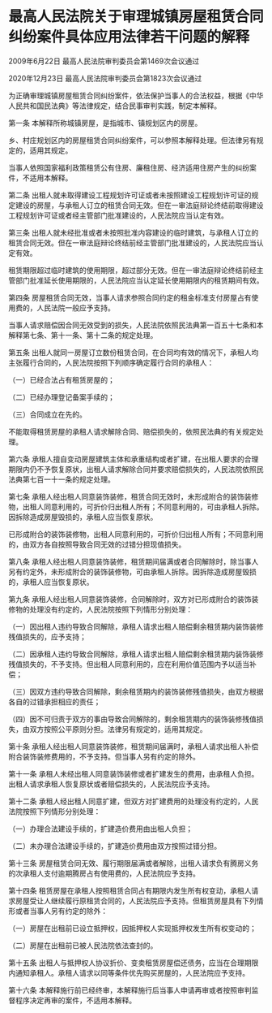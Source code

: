 # 最高人民法院关于审理城镇房屋租赁合同纠纷案件具体应用法律若干问题的解释

2009年6月22日 最高人民法院审判委员会第1469次会议通过

2020年12月23日 最高人民法院审判委员会第1823次会议通过

  

为正确审理城镇房屋租赁合同纠纷案件，依法保护当事人的合法权益，根据《中华人民共和国民法典》等法律规定，结合民事审判实践，制定本解释。

第一条 本解释所称城镇房屋，是指城市、镇规划区内的房屋。

乡、村庄规划区内的房屋租赁合同纠纷案件，可以参照本解释处理。但法律另有规定的，适用其规定。

当事人依照国家福利政策租赁公有住房、廉租住房、经济适用住房产生的纠纷案件，不适用本解释。

第二条 出租人就未取得建设工程规划许可证或者未按照建设工程规划许可证的规定建设的房屋，与承租人订立的租赁合同无效。但在一审法庭辩论终结前取得建设工程规划许可证或者经主管部门批准建设的，人民法院应当认定有效。

第三条 出租人就未经批准或者未按照批准内容建设的临时建筑，与承租人订立的租赁合同无效。但在一审法庭辩论终结前经主管部门批准建设的，人民法院应当认定有效。

租赁期限超过临时建筑的使用期限，超过部分无效。但在一审法庭辩论终结前经主管部门批准延长使用期限的，人民法院应当认定延长使用期限内的租赁期间有效。

第四条 房屋租赁合同无效，当事人请求参照合同约定的租金标准支付房屋占有使用费的，人民法院一般应予支持。

当事人请求赔偿因合同无效受到的损失，人民法院依照民法典第一百五十七条和本解释第七条、第十一条、第十二条的规定处理。

第五条 出租人就同一房屋订立数份租赁合同，在合同均有效的情况下，承租人均主张履行合同的，人民法院按照下列顺序确定履行合同的承租人：

（一）已经合法占有租赁房屋的；

（二）已经办理登记备案手续的；

（三）合同成立在先的。

不能取得租赁房屋的承租人请求解除合同、赔偿损失的，依照民法典的有关规定处理。

第六条 承租人擅自变动房屋建筑主体和承重结构或者扩建，在出租人要求的合理期限内仍不予恢复原状，出租人请求解除合同并要求赔偿损失的，人民法院依照民法典第七百一十一条的规定处理。

第七条 承租人经出租人同意装饰装修，租赁合同无效时，未形成附合的装饰装修物，出租人同意利用的，可折价归出租人所有；不同意利用的，可由承租人拆除。因拆除造成房屋毁损的，承租人应当恢复原状。

已形成附合的装饰装修物，出租人同意利用的，可折价归出租人所有；不同意利用的，由双方各自按照导致合同无效的过错分担现值损失。

第八条 承租人经出租人同意装饰装修，租赁期间届满或者合同解除时，除当事人另有约定外，未形成附合的装饰装修物，可由承租人拆除。因拆除造成房屋毁损的，承租人应当恢复原状。

第九条 承租人经出租人同意装饰装修，合同解除时，双方对已形成附合的装饰装修物的处理没有约定的，人民法院按照下列情形分别处理：

（一）因出租人违约导致合同解除，承租人请求出租人赔偿剩余租赁期内装饰装修残值损失的，应予支持；

（二）因承租人违约导致合同解除，承租人请求出租人赔偿剩余租赁期内装饰装修残值损失的，不予支持。但出租人同意利用的，应在利用价值范围内予以适当补偿；

（三）因双方违约导致合同解除，剩余租赁期内的装饰装修残值损失，由双方根据各自的过错承担相应的责任；

（四）因不可归责于双方的事由导致合同解除的，剩余租赁期内的装饰装修残值损失，由双方按照公平原则分担。法律另有规定的，适用其规定。

第十条 承租人经出租人同意装饰装修，租赁期间届满时，承租人请求出租人补偿附合装饰装修费用的，不予支持。但当事人另有约定的除外。

第十一条 承租人未经出租人同意装饰装修或者扩建发生的费用，由承租人负担。出租人请求承租人恢复原状或者赔偿损失的，人民法院应予支持。

第十二条 承租人经出租人同意扩建，但双方对扩建费用的处理没有约定的，人民法院按照下列情形分别处理：

（一）办理合法建设手续的，扩建造价费用由出租人负担；

（二）未办理合法建设手续的，扩建造价费用由双方按照过错分担。

第十三条 房屋租赁合同无效、履行期限届满或者解除，出租人请求负有腾房义务的次承租人支付逾期腾房占有使用费的，人民法院应予支持。

第十四条 租赁房屋在承租人按照租赁合同占有期限内发生所有权变动，承租人请求房屋受让人继续履行原租赁合同的，人民法院应予支持。但租赁房屋具有下列情形或者当事人另有约定的除外：

（一）房屋在出租前已设立抵押权，因抵押权人实现抵押权发生所有权变动的；

（二）房屋在出租前已被人民法院依法查封的。

第十五条 出租人与抵押权人协议折价、变卖租赁房屋偿还债务，应当在合理期限内通知承租人。承租人请求以同等条件优先购买房屋的，人民法院应予支持。

第十六条 本解释施行前已经终审，本解释施行后当事人申请再审或者按照审判监督程序决定再审的案件，不适用本解释。